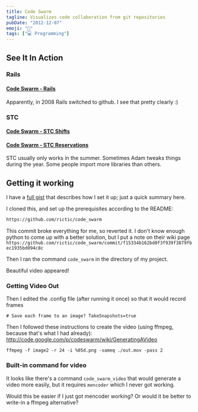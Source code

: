```yaml
---
title: Code Swarm
tagline: Visualizes code collaboration from git repositories
pubDate: "2012-12-07"
emoji: "🐝"
tags: ["💻 Programming"]
---
```


## See It In Action

### Rails

#### [Code Swarm - Rails](http://vimeo.com/2979844)

Apparently, in 2008 Rails switched to github. I see that pretty clearly :)

### STC

#### [Code Swarm - STC Shifts](http://vimeo.com/55079451)

#### [Code Swarm - STC Reservations](https://vimeo.com/55080278)

STC usually only works in the summer. Sometimes Adam tweaks things during the year. Some people import more libraries than others.

## Getting it working

I have a [full gist](https://gist.github.com/4234178) that describes how I set it up; just a quick summary here.

I cloned this, and set up the prerequisites according to the README:

```html
https://github.com/rictic/code_swarm
```

This commit broke everything for me, so reverted it. I don't know enough python to come up with a better solution, but I put a note on their wiki page `https://github.com/rictic/code_swarm/commit/f15334b162bd0f3f939f3879fbec1935bd094c8c`

Then I ran the command `code_swarm` in the directory of my project.

Beautiful video appeared!

### Getting Video Out

Then I edited the .config file (after running it once) so that it would record frames

`# Save each frame to an image? TakeSnapshots=true`

Then I followed these instructions to create the video (using ffmpeg, because that's what I had already): http://code.google.com/p/codeswarm/wiki/GeneratingAVideo

`ffmpeg -f image2 -r 24 -i %05d.png -sameq ./out.mov -pass 2`

### Built-in command for video

It looks like there's a command `code_swarm_video` that would generate a video more easily, but it requires `mencoder` which I never got working.

Would this be easier if I just got mencoder working? Or would it be better to write-in a ffmpeg alternative?
